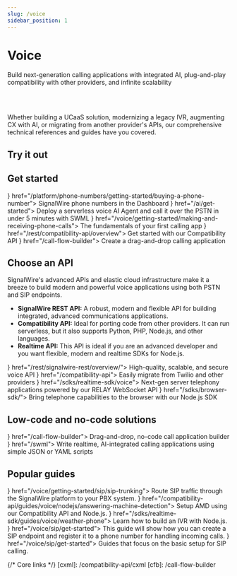 ```yaml
---
slug: /voice
sidebar_position: 1
---
```



# Voice

<Subtitle>Build next-generation calling applications with integrated AI, plug-and-play compatibility with other providers, and infinite scalability</Subtitle>

<br/><br/>

Whether building a UCaaS solution, modernizing a legacy IVR, augmenting CX with AI, or migrating from another provider's APIs, our comprehensive technical references and guides have you covered.

## Try it out

<UseCase/>

## Get started

<CardGroup cols={3}>
  <Card title="Buy a phone number" icon={<MdPayment/>} href="/platform/phone-numbers/getting-started/buying-a-phone-number">
    SignalWire phone numbers in the Dashboard
  </Card>
  <Card title="Quickstart with AI" icon={<MdBolt/>} href="/ai/get-started">
    Deploy a serverless voice AI Agent and call it over the PSTN in under 5 minutes with SWML
  </Card>
  <Card title="Make your first phone calls" icon={<MdPhone/>} href="/voice/getting-started/making-and-receiving-phone-calls">
    The fundamentals of your first calling app
  </Card>
  <Card title="Migrate a Twilio application" icon={<MdRocket/>} href="/rest/compatibility-api/overview">
    Get started with our Compatibility API
  </Card>
  <Card title="No-code apps with Call Flow Builder" icon={<MdApps/>} href="/call-flow-builder">
    Create a drag-and-drop calling application
  </Card>
</CardGroup>

## Choose an API

SignalWire's advanced APIs and elastic cloud infrastructure make it a breeze to build modern and powerful voice applications using both PSTN and SIP endpoints. 

- **SignalWire REST API:** A robust, modern and flexible API for building integrated, advanced communications applications.
- **Compatibility API:** Ideal for porting code from other providers. It can run serverless, but it also supports Python, PHP, Node.js, and other languages.
- **Realtime API:** This API is ideal if you are an advanced developer and you want flexible, modern and realtime SDKs for Node.js.

<CardGroup>
  <Card title="SignalWire API" icon={<MdApi/>} href="/rest/signalwire-rest/overview/">
    High-quality, scalable, and secure voice API
  </Card>
  <Card title="Compatibility API & cXML" icon={<MdCompareArrows/>} href="/compatibility-api">
    Easily migrate from Twilio and other providers
  </Card>
  <Card title="RELAY Realtime Server SDK" icon={<MdRouter/>} href="/sdks/realtime-sdk/voice">
    Next-gen server telephony applications powered by our RELAY WebSocket API
  </Card>
  <Card title="RELAY Browser SDK" icon={<MdPhoneInTalk/>} href="/sdks/browser-sdk/">
    Bring telephone capabilities to the browser with our Node.js SDK
  </Card>
</CardGroup>

## Low-code and no-code solutions

<CardGroup>
  <Card title="Call Flow Builder" icon={<MdDragIndicator/>} href="/call-flow-builder">
    Drag-and-drop, no-code call application builder
  </Card>
  <Card title="SWML" icon={<MdCode/>} href="/swml">
    Write realtime, AI-integrated calling applications using simple JSON or YAML scripts
  </Card>
</CardGroup>

## Popular guides

<CardGroup>
  <Card title="SIP trunking" icon={<MdPhonelinkSetup/>} href="/voice/getting-started/sip/sip-trunking">
    Route SIP traffic through the SignalWire platform to your PBX system.
  </Card>
  <Card title="Answering machine detection" icon={<MdHeadsetMic/>} href="/compatibility-api/guides/voice/nodejs/answering-machine-detection">
    Setup AMD using our Compatibility API and Node.js.
  </Card>
  <Card title="Build an Interactive Voice Response (IVR) System" icon={<MdCallSplit/>} href="/sdks/realtime-sdk/guides/voice/weather-phone">
    Learn how to build an IVR with Node.js.
  </Card>
  <Card title="Setting Up a SIP Endpoint" icon={<MdPhoneForwarded/>} href="/voice/sip/get-started">
    This guide will show how you can create a SIP endpoint and register it to a phone number for handling incoming calls.
  </Card>
  <Card title="Getting Started with SIP" icon={<MdVoiceChat/>} href="/voice/sip/get-started">
    Guides that focus on the basic setup for SIP calling.
  </Card>
</CardGroup>

{/* Core links */}
[cxml]: /compatibility-api/cxml
[cfb]: /call-flow-builder
